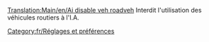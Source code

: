 [[Translation:Main/en/Ai disable veh roadveh]]
Interdit l'utilisation des véhicules routiers à l'I.A.

[[Category:fr/Réglages et préférences]]